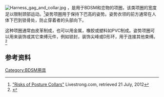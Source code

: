 [[Image:Harness_gag_and_collar.jpg|right]]
{{vgname2|姿势项圈|en=Posture collar}}，是用于BDSM和恋物的项圈，该类项圈的宽度足以限制颈部运动。<ref name="Risks of Posture Collars">[http://www.livestrong.com/article/67992-risks-posture-collars/ "Risks of Posture Collars"] {{Wayback|url=http://www.livestrong.com/article/67992-risks-posture-collars/ |date=20160317210947 }} Livestrong.com, retrieved 21 July, 2012</ref>姿势项圈用于保持下巴高的姿势。姿势衣领的前方通常在人体下巴到锁骨处，防止穿着者的头部向下。

这种项圈通常由皮革制成，也可以用金属，橡胶或塑料如PVC制成。姿势项圈可以用来装饰或其它束缚元件，例如锁封，装饰尖峰或D形环，用于连接其他束缚。<ref name="Posture Collar">{{Cite web |url=http://www.peter-masters.com/wiki/index.php/Posture_collar |title=Description on www.peter-masters.com, retrieved 21 July, 2012 |access-date=2015-12-07 |archive-date=2019-12-08 |archive-url=https://web.archive.org/web/20191208091623/https://www.peter-masters.com/wiki/index.php/Posture_collar |dead-url=no }}</ref>

== 参考资料 ==
{{Reflist}}

{{BDSM}}
[[Category:BDSM用具|Category:BDSM用具]]